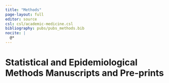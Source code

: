 ```yaml
---
title: "Methods"
page-layout: full
editor: source
csl: csl/academic-medicine.csl
bibliography: pubs/pubs_methods.bib
nocite: |
  @*
---
```


# Statistical and Epidemiological Methods Manuscripts and Pre-prints